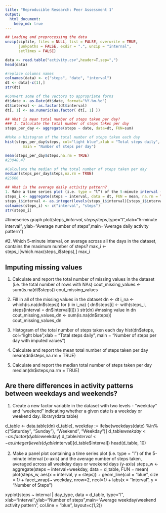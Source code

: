 ```yaml
---
title: "Reproducible Research: Peer Assessment 1"
output: 
  html_document:
    keep_md: true
---
```


```r
## Loading and preprocessing the data
unzip(zipfile, files = NULL, list = FALSE, overwrite = TRUE,
      junkpaths = FALSE, exdir = ".", unzip = "internal",
      setTimes = FALSE)

data <- read.table("activity.csv",header=T,sep=",")
head(data)
```
```r
#replace columns names
colnames(data) <- c("steps", "date", "interval")
dt <- data[-c(1),] 
str(dt)
```
```r
#Convert some of the vectors to appropriate forms
dt$date <- as.Date(dt$date, format="%Y-%m-%d")
dt$interval <- as.factor(dt$interval)
dt[, 1] <- as.numeric(as.factor( dt[, 1] ))
```
```r
## What is mean total number of steps taken per day?
### 1. Calculate the total number of steps taken per day
steps_per_day <- aggregate(steps ~ date, data=dt, FUN=sum)
```

```r
#Make a histogram of the total number of steps taken each day
hist(steps_per_day$steps, col="light blue",xlab = "Total steps daily", 
        main = "Number of steps per day")

mean(steps_per_day$steps,na.rm = TRUE)
#23848.47
```

```r
#Calculate the median of the total number of steps taken per day
median(steps_per_day$steps,na.rm = TRUE)
#25666
```
```r
## What is the average daily activity pattern?
1. Make a time series plot (i.e. type = “l”) of the 5-minute interval (x-axis) and the average number of steps taken, averaged across all days (y-axis)
steps_i <- aggregate(steps ~ interval, data = dt, FUN = mean, na.rm = TRUE)
steps_i$interval <- as.integer(levels(steps_i$interval)[steps_i$interval])
colnames(steps_i) <- c("interval", "steps")
str(steps_i)
```

#timeseries graph
plot(steps_i$interval,steps_i$steps,type="l",xlab="5-minute interval",
        ylab="Average number of steps",main="Average daily activity pattern")

#2. Which 5-minute interval, on average across all the days in the dataset, contains the maximum number of steps?
max_i <- steps_i[which.max(steps_i$steps),]
max_i


## Imputing missing values
1. Calculate and report the total number of missing values in the dataset (i.e. the total number of rows with NAs)
cout_missing_values <- sum(is.na(dt$steps))
cout_missing_values
2. Fill in all of the missing values in the dataset
dn <- dt
i_na <- which(is.na(dn$steps))
for (i in i_na) {
  dn$steps[i] <- with(steps_i, steps[interval = dn$interval[i]])
}
str(dn)
#mssing value in dn
cout_missing_values_dn <- sum(is.na(dn$steps))
cout_missing_values_dn

3. Histogram of the total number of steps taken each day
hist(dn$steps, col="light blue",xlab = "Total steps daily", 
         main = "Number of steps per day with imputed values")
4. Calculate and report the mean total number of steps taken per day
mean(dn$steps,na.rm = TRUE)
5. Calculate and report the median total number of steps taken per day
median(dn$steps,na.rm = TRUE)



## Are there differences in activity patterns between weekdays and weekends?
1. Create a new factor variable in the dataset with two levels - “weekday” and “weekend” indicating whether a given date is a weekday or weekend day.
library(data.table)

d_table <- data.table(dn)
d_table[, weekday := ifelse(weekdays(date) %in% c("Saturday", "Sunday"), "Weekend", "Weekday")]
d_table$weekday <- as.factor(d_table$weekday)
d_table$interval <- as.integer(levels(d_table$interval)[d_table$interval])
head(d_table, 10)

2. Make a panel plot containing a time series plot (i.e. type = “l”) of the 5-minute interval (x-axis) and the average number of steps taken, averaged across all weekday days or weekend days (y-axis)
steps_w <- aggregate(steps ~ interval+weekday, data = d_table, FUN = mean)
plot(steps_w, aes(x = interval, y = steps)) + 
  geom_line(col = "blue", size = 1) + 
  facet_wrap(~ weekday, nrow=2, ncol=1) + 
  labs(x = "Interval", y = "Number of Steps")
  
 xyplot(steps ~ interval | day_type,
           data = d_table,
           type="l",
           xlab="Interval",ylab="Number of steps",main="Average weekday/weekend activity pattern",
           col.line = "blue",
           layout=c(1,2))

